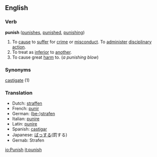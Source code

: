 ==English==

=== Verb ===
'''punish'''  ([[punishes]], [[punished]], [[punishing]])
#To [[cause]] to [[suffer]] for [[crime]] or [[misconduct]]. To [[administer]] [[disciplinary]] [[action]]. 
#To treat as [[inferior]] to [[another]].
#To cause great [[harm]] to. (''a punishing blow'')

=== Synonyms ===
[[castigate]] (1)

=== Translation ===
*Dutch: [[straffen]]
*French: [[punir]]
*German: ([[bestrafen|be-]])[[strafen]]
*Italian: [[punire]]
*Latin: [[punire]]
*Spanish: [[castigar]]
*Japanese: [[ばっする]](罰する)
*Gernab: Strafen

[[io:Punish]]
[[it:punish]]